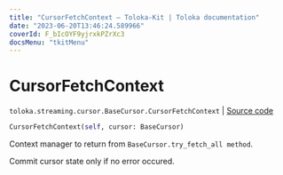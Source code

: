 ```yaml
---
title: "CursorFetchContext — Toloka-Kit | Toloka documentation"
date: "2023-06-20T13:46:24.589966"
coverId: F_bIcOYF9yjrxkPZrXc3
docsMenu: "tkitMenu"
---
```


# CursorFetchContext

`toloka.streaming.cursor.BaseCursor.CursorFetchContext` | [Source code](https://github.com/Toloka/toloka-kit/blob/v1.2.0/src/streaming/cursor.py#L96)

```python
CursorFetchContext(self, cursor: BaseCursor)
```

Context manager to return from `BaseCursor.try_fetch_all method`.

Commit cursor state only if no error occured.